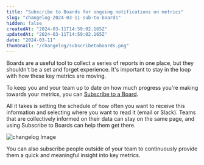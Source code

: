 ```yaml
---
title: "Subscribe to Boards for ongoing notifications on metrics"
slug: "changelog-2024-03-11-sub-to-boards"
hidden: false
createdAt: "2024-03-11T14:59:02.165Z"
updatedAt: "2024-03-11T14:59:02.165Z"
date: "2024-03-11"
thumbnail: "/changelog/subscribetoboards.png"
---
```

Boards are a useful tool to collect a series of reports in one place, but they shouldn't be a set and forget experience. It's important to stay in the loop with how these key metrics are moving.

To keep you and your team up to date on how much progress you're making towards your metrics, you can [Subscribe to a Board](/docs/boards/advanced#board-subscriptions).

All it takes is setting the schedule of how often you want to receive this information and selecting where you want to read it (email or Slack).
Teams that are collectively informed on their data can stay on the same page, and using Subscribe to Boards can help them get there.

![changelog Image](/changelog/subscribetoboards.png)

You can also subscribe people outside of your team to continuously provide them a quick and meaningful insight into key metrics.
